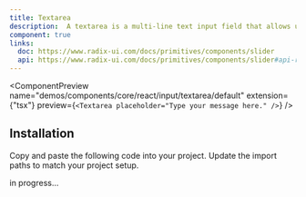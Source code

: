 ```yaml
---
title: Textarea
description:  A textarea is a multi-line text input field that allows users to enter longer text.
component: true
links:
  doc: https://www.radix-ui.com/docs/primitives/components/slider
  api: https://www.radix-ui.com/docs/primitives/components/slider#api-reference
---
```


<ComponentPreview
  name="demos/components/core/react/input/textarea/default"
  extension={"tsx"}
  preview={`<Textarea placeholder="Type your message here." />`}
/>

## Installation

<Steps>
  <Step>Copy and paste the following code into your project.</Step>
  <ComponentSource  name={["components/core/default/react/input/textarea"]} extension={["tsx"]} />
  <Step>Update the import paths to match your project setup.</Step>

</Steps>

in progress...
